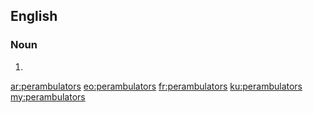 ==English==

===Noun===
{{head|en|plural}}

# {{plural of|perambulator|lang=en|nocat=1}}

[[ar:perambulators]]
[[eo:perambulators]]
[[fr:perambulators]]
[[ku:perambulators]]
[[my:perambulators]]